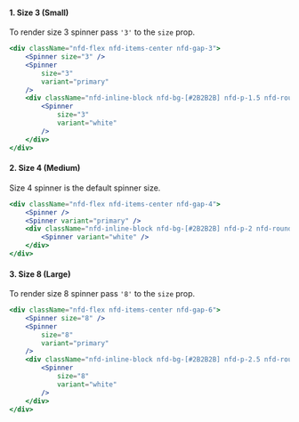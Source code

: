 
#### 1. Size 3 (Small)
To render size 3 spinner pass `'3'` to the `size` prop.

<NewfoldRoot>
    <div className="nfd-flex nfd-items-center nfd-gap-3">
        <Spinner size="3" />
        <Spinner 
            size="3"
            variant="primary"
        />
        <div className="nfd-inline-block nfd-bg-[#2B2B2B] nfd-p-1.5 nfd-rounded">
            <Spinner
                size="3"
                variant="white" 
            />
        </div>
    </div>
</NewfoldRoot>

```jsx
<div className="nfd-flex nfd-items-center nfd-gap-3">
    <Spinner size="3" />
    <Spinner 
        size="3"
        variant="primary"
    />
    <div className="nfd-inline-block nfd-bg-[#2B2B2B] nfd-p-1.5 nfd-rounded">
        <Spinner
            size="3"
            variant="white" 
        />
    </div>
</div>
```

#### 2. Size 4 (Medium)
Size 4 spinner is the default spinner size.

<NewfoldRoot>
    <div className="nfd-flex nfd-items-center nfd-gap-4">
        <Spinner />
        <Spinner variant="primary" />
        <div className="nfd-inline-block nfd-bg-[#2B2B2B] nfd-p-1.5 nfd-rounded">
            <Spinner variant="white" />
        </div>
    </div>
</NewfoldRoot>

```jsx
<div className="nfd-flex nfd-items-center nfd-gap-4">
    <Spinner />
    <Spinner variant="primary" />
    <div className="nfd-inline-block nfd-bg-[#2B2B2B] nfd-p-2 nfd-rounded">
        <Spinner variant="white" />
    </div>
</div>
```

#### 3. Size 8 (Large)
To render size 8 spinner pass `'8'` to the `size` prop.

<NewfoldRoot>
    <div className="nfd-flex nfd-items-center nfd-gap-6">
        <Spinner size="8" />
        <Spinner 
            size="8"
            variant="primary"
        />
        <div className="nfd-inline-block nfd-bg-[#2B2B2B] nfd-p-2.5 nfd-rounded-md">
            <Spinner
                size="8"
                variant="white" 
            />
        </div>
    </div>
</NewfoldRoot>

```jsx
<div className="nfd-flex nfd-items-center nfd-gap-6">
    <Spinner size="8" />
    <Spinner 
        size="8"
        variant="primary"
    />
    <div className="nfd-inline-block nfd-bg-[#2B2B2B] nfd-p-2.5 nfd-rounded-md">
        <Spinner
            size="8"
            variant="white" 
        />
    </div>
</div>
```

